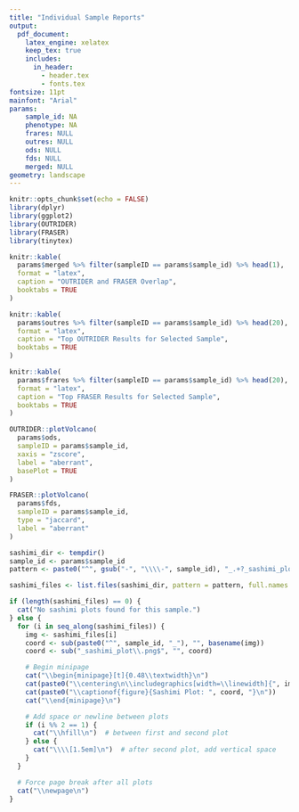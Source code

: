 ```yaml
---
title: "Individual Sample Reports"
output: 
  pdf_document:
    latex_engine: xelatex
    keep_tex: true
    includes:
      in_header: 
        - header.tex
        - fonts.tex
fontsize: 11pt
mainfont: "Arial"
params:
    sample_id: NA
    phenotype: NA
    frares: NULL
    outres: NULL
    ods: NULL
    fds: NULL
    merged: NULL
geometry: landscape
---
```


\begin{center}
\includegraphics[width=0.3\textwidth]{logo.png}
\end{center}

```r
knitr::opts_chunk$set(echo = FALSE)
library(dplyr)
library(ggplot2)
library(OUTRIDER)
library(FRASER)
library(tinytex)
```

```r
knitr::kable(
  params$merged %>% filter(sampleID == params$sample_id) %>% head(1),
  format = "latex",
  caption = "OUTRIDER and FRASER Overlap",
  booktabs = TRUE
)
```

```r
knitr::kable(
  params$outres %>% filter(sampleID == params$sample_id) %>% head(20),
  format = "latex",
  caption = "Top OUTRIDER Results for Selected Sample",
  booktabs = TRUE
)
```

```r
knitr::kable(
  params$frares %>% filter(sampleID == params$sample_id) %>% head(20),
  format = "latex",
  caption = "Top FRASER Results for Selected Sample",
  booktabs = TRUE
)
```

```r
OUTRIDER::plotVolcano(
  params$ods,
  sampleID = params$sample_id,
  xaxis = "zscore",
  label = "aberrant",
  basePlot = TRUE
)
```

```r
FRASER::plotVolcano(
  params$fds,
  sampleID = params$sample_id,
  type = "jaccard",
  label = "aberrant"
)
```

```r
sashimi_dir <- tempdir()
sample_id <- params$sample_id
pattern <- paste0("^", gsub("-", "\\\\-", sample_id), "_.+?_sashimi_plot\\.png$")

sashimi_files <- list.files(sashimi_dir, pattern = pattern, full.names = TRUE)

if (length(sashimi_files) == 0) {
  cat("No sashimi plots found for this sample.")
} else {
  for (i in seq_along(sashimi_files)) {
    img <- sashimi_files[i]
    coord <- sub(paste0("^", sample_id, "_"), "", basename(img))
    coord <- sub("_sashimi_plot\\.png$", "", coord)

    # Begin minipage
    cat("\\begin{minipage}[t]{0.48\\textwidth}\n")
    cat(paste0("\\centering\n\\includegraphics[width=\\linewidth]{", img, "}\n"))
    cat(paste0("\\captionof{figure}{Sashimi Plot: ", coord, "}\n"))
    cat("\\end{minipage}\n")

    # Add space or newline between plots
    if (i %% 2 == 1) {
      cat("\\hfill\n")  # between first and second plot
    } else {
      cat("\\\\[1.5em]\n")  # after second plot, add vertical space
    }
  }

  # Force page break after all plots
  cat("\\newpage\n")
}
```
